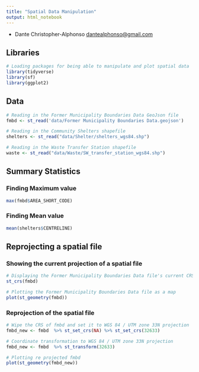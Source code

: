 ```yaml
---
title: "Spatial Data Manipulation"
output: html_notebook
---
```

* Dante Christopher-Alphonso <dantealphonso@gmail.com>

## Libraries
```r
# Loading packages for being able to manipulate and plot spatial data
library(tidyverse)
library(sf)
library(ggplot2)
```

## Data
```r
# Reading in the Former Municipality Boundaries Data GeoJson file
fmbd <- st_read('data/Former Municipality Boundaries Data.geojson')

# Reading in the Community Shelters shapefile
shelters <- st_read("data/Shelter/shelters_wgs84.shp")

# Reading in the Waste Transfer Station shapefile
waste <- st_read("data/Waste/SW_transfer_station_wgs84.shp")
```

## Summary Statistics
### Finding Maximum value
```r
max(fmbd$AREA_SHORT_CODE)
```
### Finding Mean value
```r
mean(shelters$CENTRELINE)
```
## Reprojecting a spatial file
### Showing the current projection of a spatial file
```r
# Displaying the Former Municipality Boundaries Data file's current CRS
st_crs(fmbd)

# Plotting the Former Municipality Boundaries Data file as a map
plot(st_geometry(fmbd))
```
### Reprojection of the spatial file
```r
# Wipe the CRS of fmbd and set it to WGS 84 / UTM zone 33N projection
fmbd_new <- fmbd  %>% st_set_crs(NA) %>% st_set_crs(32633)

# Coordinate transformation to WGS 84 / UTM zone 33N projection
fmbd_new <- fmbd  %>% st_transform(32633)

# Plotting re projected fmbd
plot(st_geometry(fmbd_new))
```

